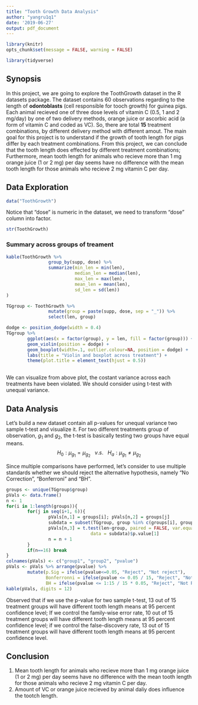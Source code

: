 ```yaml
---
title: "Tooth Growth Data Analysis"
author: "yangru1q1"
date: '2019-06-27'
output: pdf_document
---
```

```r
library(knitr)
opts_chunk$set(message = FALSE, warning = FALSE)
```

```r
library(tidyverse)
```

## Synopsis
In this project, we are going to explore the ToothGrowth dataset in the R datasets package. The dataset contains 60 observations regarding to the length of **odontoblasts** (cell responsible for tooch growth) for guinea pigs. Each animal recieved one of three dose levels of vitamin C (0.5, 1 and 2 mg/day) by one of two delivery methods, orange juice or ascorbic acid (a form of vitamin C and coded as VC). So, there are total **15** treatment combinations, by different delivery method with different amout. The main goal for this project is to understand if the growth of tooth length for pigs differ by each treatment combinations. From this project, we can conclude that the tooth length does effected by different treatment combinations; Furthermore, mean tooth length for animals who recieve more than 1 mg orange juice (1 or 2 mg) per day seems have no difference with the mean tooth length for those animals who recieve 2 mg vitamin C per day.  

## Data Exploration

```r
data("ToothGrowth")
``` 
Notice that "dose" is numeric in the dataset, we need to transform "dose" column into factor.  

```r
str(ToothGrowth)
```

### Summary across groups of treament
```r
kable(ToothGrowth %>%
                group_by(supp, dose) %>% 
                summarize(min_len = min(len),
                          median_len = median(len),
                          max_len = max(len),
                          mean_len = mean(len),
                          sd_len = sd(len))
)
```  
```r
TGgroup <- ToothGrowth %>% 
                mutate(group = paste(supp, dose, sep = "_")) %>%
                select(len, group)

dodge <- position_dodge(width = 0.4)
TGgroup %>%
        ggplot(aes(x = factor(group), y = len, fill = factor(group))) +
        geom_violin(position = dodge) +
        geom_boxplot(width=.1, outlier.colour=NA, position = dodge) +
        labs(title = "Violin and boxplot across treatment") +
        theme(plot.title = element_text(hjust = 0.5))
        
```

We can visualize from above plot, the costant variance across each treatments have been violated. We should consider using t-test with unequal variance.  

##  Data Analysis
Let's build a new dataset contain all p-values for unequal variance two sample t-test and visualize it. For two different treatments group of observation, $g_1$ and $g_2$, the t-test is basically testing two groups have equal means.
$$
H_0: \mu_{g_1} = \mu_{g_2}\ \ \  
v.s. \ \ \ 
H_a: \mu_{g_1} \ne \mu_{g_2}
$$

Since multiple comparisons have performed, let's consider to use multiple standards whether we should reject the alternative hypothesis, namely "No Correction", "Bonferroni" and "BH".
```r
groups <- unique(TGgroup$group)
pVals <- data.frame()
n <- 1
for(i in 1:length(groups)){
        for(j in seq(i+1, 6)){
                pVals[n,1] = groups[i]; pVals[n,2] = groups[j]
                subdata = subset(TGgroup, group %in% c(groups[i], groups[j]))
                pVals[n,3] = t.test(len~group, paired = FALSE, var.equal = FALSE,
                                data = subdata)$p.value[1]
                n = n + 1
        }
        if(n==16) break
}
colnames(pVals) <- c("group1", "group2", "pvalue")
pVals <- pVals %>% arrange(pvalue) %>%
        mutate(p.Sig = ifelse(pvalue<=0.05, "Reject", "Not reject"),
               Bonferronni = ifelse(pvalue <= 0.05 / 15, "Reject", "Not reject"),
               BH = ifelse(pvalue <= 1:15 / 15 * 0.05, "Reject", "Not Reject"))
kable(pVals, digits = 12)
```  


Observed that if we use the p-value for two sample t-test, 13 out of 15 treatment groups will have different tooth length means at 95 percent confidence level; If we control the family-wise error rate, 10 out of 15 treatment groups will have different tooth length means at 95 percent confidence level; if we control the false-discovery rate, 13 out of 15 treatment groups will have different tooth length means at 95 percent confidence level.

## Conclusion
1. Mean tooth length for animals who recieve more than 1 mg orange juice (1 or 2 mg) per day seems have no difference with the mean tooth length for those animals who recieve 2 mg vitamin C per day.
2. Amount of VC or orange juice recieved by animal daliy does influence the tootch length.


